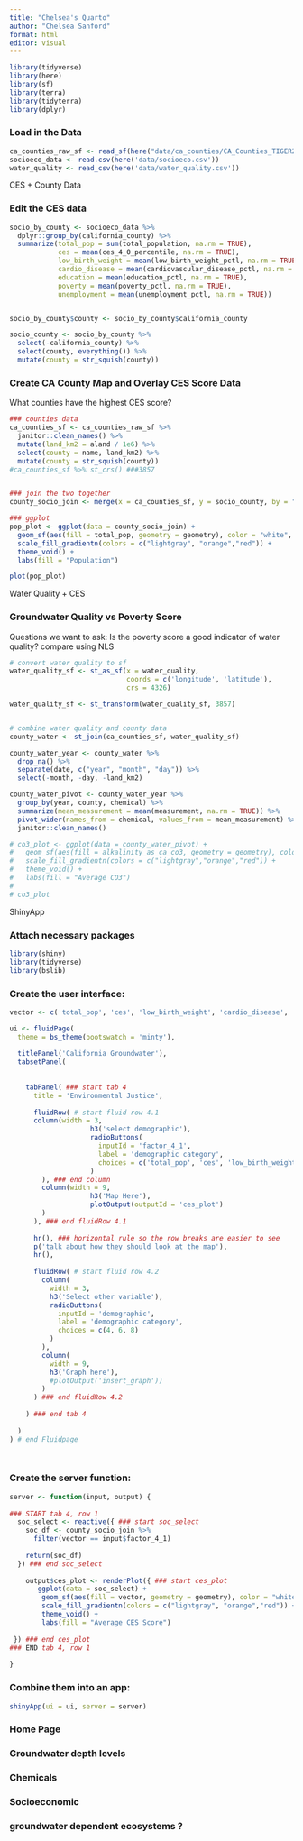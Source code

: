 ```yaml
---
title: "Chelsea's Quarto"
author: "Chelsea Sanford"
format: html
editor: visual
---
```


```r
library(tidyverse)
library(here)
library(sf)
library(terra)
library(tidyterra)
library(dplyr)
```

### Load in the Data

```r
ca_counties_raw_sf <- read_sf(here("data/ca_counties/CA_Counties_TIGER2016.shp"))
socioeco_data <- read.csv(here('data/socioeco.csv'))
water_quality <- read_csv(here('data/water_quality.csv'))
```

############################################## CES + County Data #############################################

### Edit the CES data
```r
socio_by_county <- socioeco_data %>% 
  dplyr::group_by(california_county) %>% 
  summarize(total_pop = sum(total_population, na.rm = TRUE),
            ces = mean(ces_4_0_percentile, na.rm = TRUE),
            low_birth_weight = mean(low_birth_weight_pctl, na.rm = TRUE),
            cardio_disease = mean(cardiovascular_disease_pctl, na.rm = TRUE),
            education = mean(education_pctl, na.rm = TRUE),
            poverty = mean(poverty_pctl, na.rm = TRUE),
            unemployment = mean(unemployment_pctl, na.rm = TRUE))


socio_by_county$county <- socio_by_county$california_county 

socio_county <- socio_by_county %>% 
  select(-california_county) %>% 
  select(county, everything()) %>% 
  mutate(county = str_squish(county))


```

### Create CA County Map and Overlay CES Score Data
What counties have the highest CES score?
```r
### counties data
ca_counties_sf <- ca_counties_raw_sf %>% 
  janitor::clean_names() %>%
  mutate(land_km2 = aland / 1e6) %>%
  select(county = name, land_km2) %>% 
  mutate(county = str_squish(county)) 
#ca_counties_sf %>% st_crs() ###3857


### join the two together
county_socio_join <- merge(x = ca_counties_sf, y = socio_county, by = "county", all.x = TRUE)

### ggplot
pop_plot <- ggplot(data = county_socio_join) +
  geom_sf(aes(fill = total_pop, geometry = geometry), color = "white", size = 0.1) +
  scale_fill_gradientn(colors = c("lightgray", "orange","red")) +
  theme_void() +
  labs(fill = "Population")

plot(pop_plot)
```


######################################## Water Quality + CES ###########################################

### Groundwater Quality vs Poverty Score

Questions we want to ask:
Is the poverty score a good indicator of water quality?
compare using NLS
```r
# convert water quality to sf 
water_quality_sf <- st_as_sf(x = water_quality, 
                             coords = c('longitude', 'latitude'), 
                             crs = 4326)

water_quality_sf <- st_transform(water_quality_sf, 3857)


# combine water quality and county data 
county_water <- st_join(ca_counties_sf, water_quality_sf)

county_water_year <- county_water %>%
  drop_na() %>% 
  separate(date, c("year", "month", "day")) %>% 
  select(-month, -day, -land_km2) 

county_water_pivot <- county_water_year %>% 
  group_by(year, county, chemical) %>%
  summarize(mean_measurement = mean(measurement, na.rm = TRUE)) %>%
  pivot_wider(names_from = chemical, values_from = mean_measurement) %>% 
  janitor::clean_names()

# co3_plot <- ggplot(data = county_water_pivot) +
#   geom_sf(aes(fill = alkalinity_as_ca_co3, geometry = geometry), color = "white", size = 0.1) +
#   scale_fill_gradientn(colors = c("lightgray","orange","red")) +
#   theme_void() +
#   labs(fill = "Average CO3")
# 
# co3_plot
```


######################################### ShinyApp ################################################

### Attach necessary packages
``` r
library(shiny)
library(tidyverse)
library(bslib)
```

### Create the user interface:
``` r
vector <- c('total_pop', 'ces', 'low_birth_weight', 'cardio_disease', 'education', 'poverty', 'unemplpoyment')

ui <- fluidPage(
  theme = bs_theme(bootswatch = 'minty'),
  
  titlePanel('California Groundwater'),
  tabsetPanel(
    
    
    tabPanel( ### start tab 4
      title = 'Environmental Justice',
  
      fluidRow( # start fluid row 4.1
      column(width = 3,
                    h3('select demographic'),
                    radioButtons(
                      inputId = 'factor_4_1',
                      label = 'demographic category',
                      choices = c('total_pop', 'ces', 'low_birth_weight', 'cardio_disease', 'education', 'poverty', 'unemplpoyment')
                    )
        ), ### end column
        column(width = 9,
                    h3('Map Here'),
                    plotOutput(outputId = 'ces_plot')
        )
      ), ### end fluidRow 4.1
      
      hr(), ### horizontal rule so the row breaks are easier to see
      p('talk about how they should look at the map'),
      hr(),
      
      fluidRow( # start fluid row 4.2
        column(
          width = 3,
          h3('Select other variable'),
          radioButtons(
            inputId = 'demographic',
            label = 'demographic category',
            choices = c(4, 6, 8)
          )
        ),
        column(
          width = 9,
          h3('Graph here'),
          #plotOutput('insert_graph'))
        )
      ) ### end fluidRow 4.2
      
    ) ### end tab 4 
  
  )
) # end Fluidpage




```

### Create the server function:
``` r
server <- function(input, output) {
  
### START tab 4, row 1
  soc_select <- reactive({ ### start soc_select
    soc_df <- county_socio_join %>% 
      filter(vector == input$factor_4_1)
    
    return(soc_df)
  }) ### end soc_select
  
    output$ces_plot <- renderPlot({ ### start ces_plot
       ggplot(data = soc_select) +
        geom_sf(aes(fill = vector, geometry = geometry), color = "white", size = 0.1) +
        scale_fill_gradientn(colors = c("lightgray", "orange","red")) +
        theme_void() +
        labs(fill = "Average CES Score") 
  
 }) ### end ces_plot
### END tab 4, row 1
 
}
``` 


### Combine them into an app:
```r
shinyApp(ui = ui, server = server)
```
  
### Home Page 

### Groundwater depth levels 

### Chemicals 

### Socioeconomic 

### groundwater dependent ecosystems ? 
